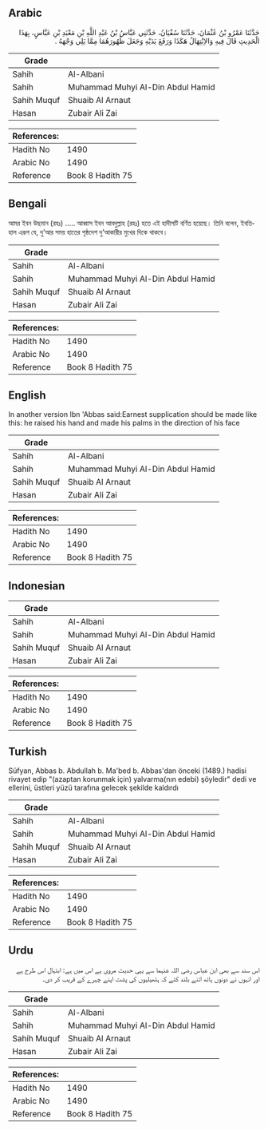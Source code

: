 ## Arabic


<div dir="rtl" lang="ar" style={{fontSize:'larger',backgroundColor:'#f8f9fa',padding:20}}>
حَدَّثَنَا عَمْرُو بْنُ عُثْمَانَ، حَدَّثَنَا سُفْيَانُ، حَدَّثَنِي عَبَّاسُ بْنُ عَبْدِ اللَّهِ بْنِ مَعْبَدِ بْنِ عَبَّاسٍ، بِهَذَا الْحَدِيثِ قَالَ فِيهِ وَالاِبْتِهَالُ هَكَذَا وَرَفَعَ يَدَيْهِ وَجَعَلَ ظُهُورَهُمَا مِمَّا يَلِي وَجْهَهُ ‏.‏
</div>
<div style={{backgroundColor:'#f8f9fa',padding:20, marginBottom: 10}}><table> <thead> <tr> <th>Grade</th> <th></th> </tr> </thead> <tbody> <tr><td>Sahih</td><td>Al-Albani</td></tr><tr><td>Sahih</td><td>Muhammad Muhyi Al-Din Abdul Hamid</td></tr><tr><td>Sahih Muquf</td><td>Shuaib Al Arnaut</td></tr><tr><td>Hasan</td><td>Zubair Ali Zai</td></tr></tbody></table><table> <thead> <tr> <th>References:</th> <th></th> </tr> </thead> <tbody><tr><td>Hadith No</td><td>1490</td></tr><tr><td>Arabic No</td><td>1490</td></tr><tr><td>Reference</td><td>Book 8 Hadith 75</td></tr></tbody></table></div>

## Bengali


<div dir="ltr" lang="bn" style={{fontSize:'larger',backgroundColor:'#f8f9fa',padding:20}}>
আমর ইবন উছমান (রহঃ) ..... আব্বাস ইবন আবদুল্লাহ (রহঃ) হতে এই হাদীসটি বর্ণিত হয়েছে। তিনি বলেন, ইবতিহাল এরূপ যে, দু’আর সময় হাতের পৃষ্ঠদেশ দু’আকারীর মুখের দিকে থাকবে।
</div>
<div style={{backgroundColor:'#f8f9fa',padding:20, marginBottom: 10}}><table> <thead> <tr> <th>Grade</th> <th></th> </tr> </thead> <tbody> <tr><td>Sahih</td><td>Al-Albani</td></tr><tr><td>Sahih</td><td>Muhammad Muhyi Al-Din Abdul Hamid</td></tr><tr><td>Sahih Muquf</td><td>Shuaib Al Arnaut</td></tr><tr><td>Hasan</td><td>Zubair Ali Zai</td></tr></tbody></table><table> <thead> <tr> <th>References:</th> <th></th> </tr> </thead> <tbody><tr><td>Hadith No</td><td>1490</td></tr><tr><td>Arabic No</td><td>1490</td></tr><tr><td>Reference</td><td>Book 8 Hadith 75</td></tr></tbody></table></div>

## English


<div dir="ltr" lang="en" style={{fontSize:'larger',backgroundColor:'#f8f9fa',padding:20}}>
In another version Ibn 'Abbas said:Earnest supplication should be made like this: he raised his hand and made his palms in the direction of his face
</div>
<div style={{backgroundColor:'#f8f9fa',padding:20, marginBottom: 10}}><table> <thead> <tr> <th>Grade</th> <th></th> </tr> </thead> <tbody> <tr><td>Sahih</td><td>Al-Albani</td></tr><tr><td>Sahih</td><td>Muhammad Muhyi Al-Din Abdul Hamid</td></tr><tr><td>Sahih Muquf</td><td>Shuaib Al Arnaut</td></tr><tr><td>Hasan</td><td>Zubair Ali Zai</td></tr></tbody></table><table> <thead> <tr> <th>References:</th> <th></th> </tr> </thead> <tbody><tr><td>Hadith No</td><td>1490</td></tr><tr><td>Arabic No</td><td>1490</td></tr><tr><td>Reference</td><td>Book 8 Hadith 75</td></tr></tbody></table></div>

## Indonesian


<div dir="ltr" lang="id" style={{fontSize:'larger',backgroundColor:'#f8f9fa',padding:20}}>

</div>
<div style={{backgroundColor:'#f8f9fa',padding:20, marginBottom: 10}}><table> <thead> <tr> <th>Grade</th> <th></th> </tr> </thead> <tbody> <tr><td>Sahih</td><td>Al-Albani</td></tr><tr><td>Sahih</td><td>Muhammad Muhyi Al-Din Abdul Hamid</td></tr><tr><td>Sahih Muquf</td><td>Shuaib Al Arnaut</td></tr><tr><td>Hasan</td><td>Zubair Ali Zai</td></tr></tbody></table><table> <thead> <tr> <th>References:</th> <th></th> </tr> </thead> <tbody><tr><td>Hadith No</td><td>1490</td></tr><tr><td>Arabic No</td><td>1490</td></tr><tr><td>Reference</td><td>Book 8 Hadith 75</td></tr></tbody></table></div>

## Turkish


<div dir="ltr" lang="tr" style={{fontSize:'larger',backgroundColor:'#f8f9fa',padding:20}}>
Süfyan, Abbas b. Abdullah b. Ma'bed b. Abbas'dan önceki (1489.) hadisi rivayet edip "(azaptan korunmak için) yalvarma(nın edebi) şöyledir" dedi ve ellerini, üstleri yüzü tarafına gelecek şekilde kaldırdı
</div>
<div style={{backgroundColor:'#f8f9fa',padding:20, marginBottom: 10}}><table> <thead> <tr> <th>Grade</th> <th></th> </tr> </thead> <tbody> <tr><td>Sahih</td><td>Al-Albani</td></tr><tr><td>Sahih</td><td>Muhammad Muhyi Al-Din Abdul Hamid</td></tr><tr><td>Sahih Muquf</td><td>Shuaib Al Arnaut</td></tr><tr><td>Hasan</td><td>Zubair Ali Zai</td></tr></tbody></table><table> <thead> <tr> <th>References:</th> <th></th> </tr> </thead> <tbody><tr><td>Hadith No</td><td>1490</td></tr><tr><td>Arabic No</td><td>1490</td></tr><tr><td>Reference</td><td>Book 8 Hadith 75</td></tr></tbody></table></div>

## Urdu


<div dir="rtl" lang="ur" style={{fontSize:'larger',backgroundColor:'#f8f9fa',padding:20}}>
اس سند سے بھی ابن عباس رضی اللہ عنہما سے یہی حدیث مروی ہے اس میں ہے: ابتہال اس طرح ہے اور انہوں نے دونوں ہاتھ اتنے بلند کئے کہ ہتھیلیوں کی پشت اپنے چہرے کے قریب کر دی۔
</div>
<div style={{backgroundColor:'#f8f9fa',padding:20, marginBottom: 10}}><table> <thead> <tr> <th>Grade</th> <th></th> </tr> </thead> <tbody> <tr><td>Sahih</td><td>Al-Albani</td></tr><tr><td>Sahih</td><td>Muhammad Muhyi Al-Din Abdul Hamid</td></tr><tr><td>Sahih Muquf</td><td>Shuaib Al Arnaut</td></tr><tr><td>Hasan</td><td>Zubair Ali Zai</td></tr></tbody></table><table> <thead> <tr> <th>References:</th> <th></th> </tr> </thead> <tbody><tr><td>Hadith No</td><td>1490</td></tr><tr><td>Arabic No</td><td>1490</td></tr><tr><td>Reference</td><td>Book 8 Hadith 75</td></tr></tbody></table></div>